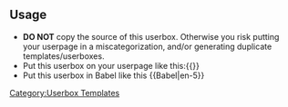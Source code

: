 {{Documentation subpage}}
<!--
    PLEASE ADD CATEGORIES AND INTERWIKIS AT THE BOTTOM OF THIS PAGE
    YOU CAN EDIT THE TEMPLATE DOCUMENTATION BELOW THIS COMMENT
-->
==Usage==
*'''DO NOT''' copy the source of this userbox. Otherwise you risk putting your userpage in a miscategorization, and/or generating duplicate templates/userboxes.
*Put this userbox on your userpage like this:{{[[Template:{{BASEPAGENAME}}|{{BASEPAGENAME}}]]}}
*Put this userbox in Babel like this <nowiki>{{Babel|en-5}}</nowiki>
<includeonly>
<!--PLEASE ADD INTERWIKIS BELOW THIS LINE, THANKS.-->

<!--PLEASE ADD CATEGORIES BELOW THIS LINE, THANKS.-->
{{languages|English|en|level=6|sections=en-}}
[[Category:Userbox Templates]]
</includeonly>